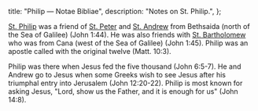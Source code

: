   title: "Philip — Notae Bibliae",
  description: "Notes on St. Philip.",
};

<Initial text="Philip"/>

[St. Philip](/glossary/names#philip) was a friend of [St. Peter](/people/saints/apostles/peter) and [St. Andrew](/people/saints/apostles/andrew) from Bethsaida (north of the Sea of Galilee) (John 1:44). He was also friends with [St. Bartholomew](/people/saints/apostles/bartholomew) who was from Cana (west of the Sea of Galilee) (John 1:45). Philip was an apostle called with the original twelve (Matt. 10:3).

Philip was there when Jesus fed the five thousand (John 6:5-7). He and Andrew go to Jesus when some Greeks wish to see Jesus after his triumphal entry into Jerusalem (John 12:20-22). Philip is most known for asking Jesus, "Lord, show us the Father, and it is enough for us" (John 14:8).
